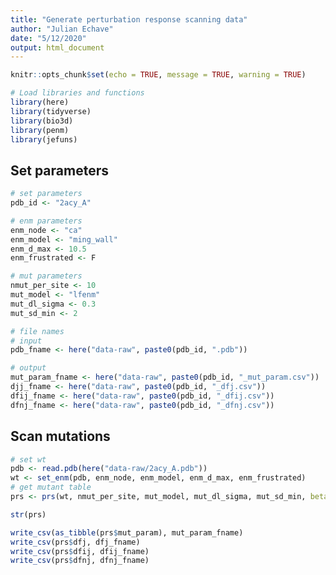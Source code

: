 ```yaml
---
title: "Generate perturbation response scanning data"
author: "Julian Echave"
date: "5/12/2020"
output: html_document
---
```


```r
knitr::opts_chunk$set(echo = TRUE, message = TRUE, warning = TRUE)
```


```r
# Load libraries and functions
library(here)
library(tidyverse)
library(bio3d)
library(penm)
library(jefuns)
```

## Set parameters

```r
# set parameters
pdb_id <- "2acy_A"

# enm parameters
enm_node <- "ca"
enm_model <- "ming_wall"
enm_d_max <- 10.5
enm_frustrated <- F

# mut parameters
nmut_per_site <- 10
mut_model <- "lfenm"
mut_dl_sigma <- 0.3
mut_sd_min <- 2

# file names
# input
pdb_fname <- here("data-raw", paste0(pdb_id, ".pdb"))

# output
mut_param_fname <- here("data-raw", paste0(pdb_id, "_mut_param.csv"))
djj_fname <- here("data-raw", paste0(pdb_id, "_dfj.csv"))
dfij_fname <- here("data-raw", paste0(pdb_id, "_dfij.csv"))
dfnj_fname <- here("data-raw", paste0(pdb_id, "_dfnj.csv"))
```


## Scan mutations

```r
# set wt
pdb <- read.pdb(here("data-raw/2acy_A.pdb"))
wt <- set_enm(pdb, enm_node, enm_model, enm_d_max, enm_frustrated)
# get mutant table
prs <- prs(wt, nmut_per_site, mut_model, mut_dl_sigma, mut_sd_min, beta = beta_boltzmann())

str(prs)
```

```r
write_csv(as_tibble(prs$mut_param), mut_param_fname)
write_csv(prs$dfj, dfj_fname)
write_csv(prs$dfij, dfij_fname)
write_csv(prs$dfnj, dfnj_fname)
```
